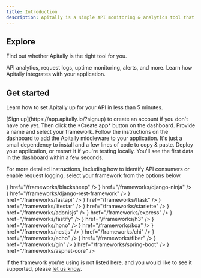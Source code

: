 ```yaml
---
title: Introduction
description: Apitally is a simple API monitoring & analytics tool that provides intuitive dashboards with real-time metrics, request logs, and alerts. Set up in less than 5 minutes.
---
```


## Explore

Find out whether Apitally is the right tool for you.

<CardGroup cols={2}>
  <Card title="Features" icon="list-check" iconType="duotone" href="/features">
    API analytics, request logs, uptime monitoring, alerts, and more.
  </Card>
  <Card
    title="How it works"
    icon="gears"
    iconType="duotone"
    href="/how-it-works"
  >
    Learn how Apitally integrates with your application.
  </Card>
</CardGroup>

## Get started

Learn how to set Apitally up for your API in less than 5 minutes.

<Steps>
  <Step icon="plus" iconType="regular" title="Create app in Apitally dashboard">
    [Sign up](https://app.apitally.io/?signup) to create an account if you don't have one yet.
    Then click the *Create app* button on the dashboard. Provide a name and select your framework.
  </Step>
  <Step
    icon="code-pull-request"
    iconType="regular"
    title="Add middleware to your application"
  >
    Follow the instructions on the dashboard to add the Apitally middleware to your application.
    It's just a small dependency to install and a few lines of code to copy & paste.
  </Step>
  <Step
    icon="rocket"
    iconType="regular"
    title="Deploy your application"
  >
    Deploy your application, or restart it if you're testing locally.
    You'll see the first data in the dashboard within a few seconds.
  </Step>
</Steps>

For more detailed instructions, including how to identify API consumers or enable request logging, select your framework from the options below.

<AccordionGroup>
  <Accordion title="Python">
    <CardGroup cols={3}>
      <Card
        title="BlackSheep"
        icon={
          <img
            src="https://assets.apitally.io/frameworks/blacksheep-icon.svg"
            style={{ height: "32px", maxWidth: "unset" }}
            alt="BlackSheep icon"
          />
        }
        href="/frameworks/blacksheep"
      />
      <Card
        title="Django Ninja"
        icon={
          <img
            src="https://assets.apitally.io/frameworks/django-icon.svg"
            style={{ height: "32px", maxWidth: "unset" }}
            alt="Django icon"
          />
        }
        href="/frameworks/django-ninja"
      />
      <Card
        title="Django REST Framework"
        icon={
          <img
            src="https://assets.apitally.io/frameworks/django-icon.svg"
            style={{ height: "32px", maxWidth: "unset" }}
            alt="Django icon"
          />
        }
        href="/frameworks/django-rest-framework"
      />
      <Card
        title="FastAPI"
        icon={
          <img
            src="https://assets.apitally.io/frameworks/fastapi-icon.svg"
            style={{ height: "32px", maxWidth: "unset" }}
            alt="FastAPI icon"
          />
        }
        href="/frameworks/fastapi"
      />
      <Card
        title="Flask"
        icon={
          <img
            src="https://assets.apitally.io/frameworks/flask-icon.svg"
            style={{ height: "32px", maxWidth: "unset" }}
            alt="Flask icon"
          />
        }
        href="/frameworks/flask"
      />
      <Card
        title="Litestar"
        icon={
          <img
            src="https://assets.apitally.io/frameworks/litestar-icon.svg"
            style={{ height: "32px", maxWidth: "unset" }}
            alt="Litestar icon"
          />
        }
        href="/frameworks/litestar"
      />
      <Card
        title="Starlette"
        icon={
          <img
            src="https://assets.apitally.io/frameworks/starlette-icon.svg"
            style={{ height: "32px", maxWidth: "unset" }}
            alt="Starlette icon"
          />
        }
        href="/frameworks/starlette"
      />
    </CardGroup>
  </Accordion>

  <Accordion title="JavaScript">
    <CardGroup cols={3}>
      <Card
        title="AdonisJS"
        icon={
          <img
            src="https://assets.apitally.io/frameworks/adonisjs-icon.svg"
            style={{ height: "32px", maxWidth: "unset" }}
            alt="AdonisJS icon"
          />
        }
        href="/frameworks/adonisjs"
      />
      <Card
        title="Express"
        icon={
          <img
            src="https://assets.apitally.io/frameworks/express-icon.svg"
            style={{ height: "32px", maxWidth: "unset" }}
            alt="Express icon"
          />
        }
        href="/frameworks/express"
      />
      <Card
        title="Fastify"
        icon={
          <img
            src="https://assets.apitally.io/frameworks/fastify-icon.svg"
            style={{ height: "32px", maxWidth: "unset" }}
            alt="Fastify icon"
          />
        }
        href="/frameworks/fastify"
      />
      <Card
        title="H3 v2"
        icon={
          <img
            src="https://assets.apitally.io/frameworks/h3-icon.svg"
            style={{ height: "32px", maxWidth: "unset" }}
            alt="H3 icon"
          />
        }
        href="/frameworks/h3"
      />
      <Card
        title="Hono"
        icon={
          <img
            src="https://assets.apitally.io/frameworks/hono-icon.svg"
            style={{ height: "32px", maxWidth: "unset" }}
            alt="Hono icon"
          />
        }
        href="/frameworks/hono"
      />
      <Card
        title="Koa"
        icon={
          <img
            src="https://assets.apitally.io/frameworks/koa-icon.svg"
            style={{ height: "32px", maxWidth: "unset" }}
            alt="Koa icon"
          />
        }
        href="/frameworks/koa"
      />
      <Card
        title="NestJS"
        icon={
          <img
            src="https://assets.apitally.io/frameworks/nestjs-icon.svg"
            style={{ height: "32px", maxWidth: "unset" }}
            alt="NestJS icon"
          />
        }
        href="/frameworks/nestjs"
      />
    </CardGroup>
  </Accordion>

  <Accordion title="Go">
    <CardGroup cols={3}>
      <Card
        title="Chi"
        icon={
          <img
            src="https://assets.apitally.io/frameworks/chi-icon.svg"
            style={{ height: "32px", maxWidth: "unset" }}
            alt="Chi icon"
          />
        }
        href="/frameworks/chi"
      />
      <Card
        title="Echo"
        icon={
          <img
            src="https://assets.apitally.io/frameworks/echo-icon.svg"
            style={{ height: "32px", maxWidth: "unset" }}
            alt="Echo icon"
          />
        }
        href="/frameworks/echo"
      />
      <Card
        title="Fiber"
        icon={
          <img
            src="https://assets.apitally.io/frameworks/fiber-icon.svg"
            style={{ height: "32px", maxWidth: "unset" }}
            alt="Flask icon"
          />
        }
        href="/frameworks/fiber"
      />
      <Card
        title="Gin"
        icon={
          <img
            src="https://assets.apitally.io/frameworks/gin-icon.svg"
            style={{ height: "32px", maxWidth: "unset" }}
            alt="Gin icon"
          />
        }
        href="/frameworks/gin"
      />
    </CardGroup>
  </Accordion>

  <Accordion title="Java">
    <CardGroup cols={3}>
      <Card
        title="Spring Boot"
        icon={
          <img
            src="https://assets.apitally.io/frameworks/spring-icon.svg"
            style={{ height: "32px", maxWidth: "unset" }}
            alt="Spring icon"
          />
        }
        href="/frameworks/spring-boot"
      />
    </CardGroup>
  </Accordion>

  <Accordion title=".NET">
    <CardGroup cols={3}>
      <Card
        title="ASP.NET Core"
        icon={
          <img
            src="https://assets.apitally.io/frameworks/dotnet-icon.svg"
            style={{ height: "32px", maxWidth: "unset" }}
            alt=".NET icon"
          />
        }
        href="/frameworks/aspnet-core"
      />
    </CardGroup>
  </Accordion>
</AccordionGroup>

If the framework you're using is not listed here, and you would like to see it supported, please [let us know](/support).
